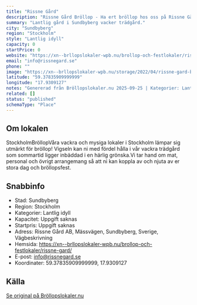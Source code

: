 ```yaml
---
title: "Rissne Gård"
description: "Rissne Gård Bröllop - Ha ert bröllop hos oss på Rissne Gård. Se vår fina Bröllopslokal. Skicka gärna en förfrågan så hjälper vi Er!"
summary: "Lantlig gård i Sundbyberg vacker trädgård."
city: "Sundbyberg"
region: "Stockholm"
style: "Lantlig idyll"
capacity: 0
startPrice: 0
website: "https://xn--brllopslokaler-wpb.nu/brollop-och-festlokaler/rissne-gard/"
email: "info@rissnegard.se"
phone: ""
image: "https://xn--brllopslokaler-wpb.nu/storage/2022/04/rissne-gard-brollopslokal-brollop-visningsbild.webp"
latitude: "59.37835909999999"
longitude: "17.9309127"
notes: "Genererad från Bröllopslokaler.nu 2025-09-25 | Kategorier: Lantlig idyll"
related: []
status: "published"
schemaType: "Place"
---
```


## Om lokalen

StockholmBröllopVåra vackra och mysiga lokaler i Stockholm lämpar sig utmärkt för bröllop! Vigseln kan ni med fördel hålla i vår vackra trädgård som sommartid ligger inbäddad i en härlig grönska.Vi tar hand om mat, personal och övrigt arrangemang så att ni kan koppla av och njuta av er stora dag och bröllopsfest.

## Snabbinfo

- Stad: Sundbyberg
- Region: Stockholm
- Kategorier: Lantlig idyll
- Kapacitet: Uppgift saknas
- Startpris: Uppgift saknas
- Adress: Rissne Gård AB, Mässvägen, Sundbyberg, Sverige, Vägbeskrivning
- Hemsida: https://xn--brllopslokaler-wpb.nu/brollop-och-festlokaler/rissne-gard/
- E-post: info@rissnegard.se
- Koordinater: 59.37835909999999, 17.9309127

## Källa

[Se original på Bröllopslokaler.nu](https://xn--brllopslokaler-wpb.nu/brollop-och-festlokaler/rissne-gard/)
